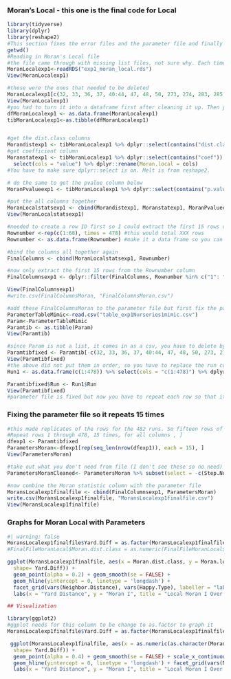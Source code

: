 ### Moran's Local - this one is the final code for Local

```r
library(tidyverse)
library(dplyr)
library(reshape2)
#This section fixes the error files and the parameter file and finally binding them together to run graphs
getwd()
#Reading in Moran's Local file
#the file came through with missing list files, not sure why. Each time it came through it was different. I had to use the View() function in order to see the list files in order
MoranLocalexp1<-readRDS("exp1_moran_local.rds")
View(MoranLocalexp1)

#these were the ones that needed to be deleted
MoranLocalexp1[c(32, 33, 36, 37, 40:44, 47, 48, 50, 273, 274, 283, 285, 291:293, 296, 299, 300)] <- NULL
View(MoranLocalexp1)
#you had to turn it into a dataframe first after cleaning it up. Then you can turn the dataframe into a tibble
dfMoranLocalexp1 <- as.data.frame(MoranLocalexp1)
tibMoranLocalexp1<-as.tibble(dfMoranLocalexp1)  


#get the dist.class columns
Morandistexp1 <- tibMoranLocalexp1 %>% dplyr::select(contains("dist.class")) %>% reshape2::melt(cols=c("1":"478"), id.vars=NULL) %>% select(cols = "value") %>% dplyr::rename(Moran.dist.class = cols)
#get coefficient column
Moranstatexp1 <- tibMoranLocalexp1 %>% dplyr::select(contains("coef")) %>% reshape2::melt(cols=c("1":"478"), id.vars=NULL) %>% 
  select(cols = "value") %>% dplyr::rename(Moran.local = cols)
#You have to make sure dplyr::select is on. Melt is from reshape2. 

# do the same to get the pvalue column below
MoranPvalueexp1 <- tibMoranLocalexp1 %>% dplyr::select(contains("p.value")) %>% melt(cols=c("1":"478"), id.vars=NULL) %>% select(cols = "value") %>% dplyr::rename(p.value = cols)

#put the all columns together
MoranLocalstatsexp1 <- cbind(Morandistexp1, Moranstatexp1, MoranPvalueexp1)
View(MoranLocalstatsexp1)

#needed to create a row ID first so I could extract the first 15 rows of each 
Rownumber <-rep(c(1:68), times = 478) #this would total XXX rows
Rownumber <- as.data.frame(Rownumber) #make it a data frame so you can bind

#bind the columns all together again
FinalColumns <- cbind(MoranLocalstatsexp1, Rownumber)

#now only extract the first 15 rows from the Rownumber column 
FinalColumnsexp1 <- dplyr::filter(FinalColumns, Rownumber %in% c("1": "15"))

View(FinalColumnsexp1)
#write.csv(FinalColumnsMoran, "FinalColumnsMoran.csv")

#add these FinalColumnsMoran to the parameter file but first fix the parameter file to eliminate the files that came back homogeneous 
ParameterTableMimic<-read.csv("table_exp1Nurseries1mimic.csv")
Param<-ParameterTableMimic 
Paramtib <- as.tibble(Param)
View(Paramtib)

#since Param is not a list, it comes in as a csv, you have to delete by -c
Paramtibfixed <- Paramtib[-c(32, 33, 36, 37, 40:44, 47, 48, 50, 273, 274, 283, 285, 291:293, 296, 299, 300), ]
View(Paramtibfixed)
#the above did not put them in order, so you have to replace the run column 
Run1 <- as.data.frame(c(1:478)) %>% select(cols = "c(1:478)") %>% dplyr::rename(Run = cols)

Paramtibfixed$Run <- Run1$Run
View(Paramtibfixed)
#parameter file is fixed but now you have to repeat each row so that it can match up with the 15 distance classes that way you can graph it. In this case 7,230 rows

```

### Fixing the parameter file so it repeats 15 times

```r
#this made replicates of the rows for the 482 runs. So fifteen rows of Run 1, fifteen rows of Run 2 etc... 
#Repeat rows 1 through 478, 15 times, for all columns , ] 
dfexp1 <- Paramtibfixed
ParametersMoran<-dfexp1[rep(seq_len(nrow(dfexp1)), each = 15), ]  
View(ParametersMoran)

#take out what you don't need from file (I don't see these so no need)
ParametersMoranCleaned<- ParametersMoran %>% subset(select = -c(Step.Number, X, X.1, X.2))

#now combine the Moran statistic column with the parameter file
MoransLocalexp1finalfile <- cbind(FinalColumnsexp1, ParametersMoran)
write.csv(MoransLocalexp1finalfile, "MoransLocalexp1finalfile.csv")
View(MoransLocalexp1finalfile)
```

### Graphs for Moran Local with Parameters

```r
#| warning: false
MoransLocalexp1finalfile$Yard.Diff = as.factor(MoransLocalexp1finalfile$Yard.Diff)
#FinalFileMoranLocal$Moran.dist.class = as.numeric(FinalFileMoranLocal$Moran.dist.class)

ggplot(MoransLocalexp1finalfile, aes(x = Moran.dist.class, y = Moran.local, color = Yard.Diff,  
  shape= Yard.Diff)) +
  geom_point(alpha = 0.2) + geom_smooth(se = FALSE) + 
  geom_hline(yintercept = 0, linetype = 'longdash') +
  facet_grid(vars(Neighbor.Distance), vars(Happy.Type), labeller = "label_both") +
  labs(x = "Yard Distance", y = "Moran I", title = "Local Moran I Over 30 Yards") + theme_minimal() 

## Visualization

library(ggplot2)
#ggplot needs for this column to be change to as.factor to graph it
MoransLocalexp1finalfile$Yard.Diff = as.factor(MoransLocalexp1finalfile$Yard.Diff)

 ggplot(MoransLocalexp1finalfile, aes(x = as.numeric(as.character(Moran.dist.class)), y = Moran.local, color = Yard.Diff,
  shape= Yard.Diff)) + 
  geom_point(alpha = 0.4) + geom_smooth(se = FALSE) + scale_x_continuous(limits = c(0,30), breaks = c(10,20,30)) +
  geom_hline(yintercept = 0, linetype = 'longdash') + facet_grid(vars(Neighbor.Distance), vars(Happy.Type), labeller = "label_both") +
  labs(x = "Yard Distance", y = "Moran I", title = "Local Moran I Over 30 Yards", subtitle = "No Contraints, Mimicry")  + theme_bw() 
```
